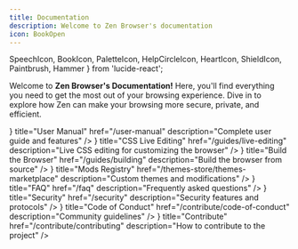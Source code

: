```yaml
---
title: Documentation
description: Welcome to Zen Browser's documentation
icon: BookOpen
---
```


  SpeechIcon,
  BookIcon,
  PaletteIcon,
  HelpCircleIcon,
  HeartIcon,
  ShieldIcon,
  Paintbrush,
  Hammer
} from 'lucide-react';

Welcome to **Zen Browser's Documentation!** Here, you'll find everything you need to get the most out of your browsing experience. Dive in to explore how Zen can make your browsing more secure, private, and efficient.

<Cards cols={2}>
  <Card 
    icon={<BookIcon />} 
    title="User Manual" 
    href="/user-manual" 
    description="Complete user guide and features" 
  />
  <Card 
    icon={<Paintbrush />} 
    title="CSS Live Editing" 
    href="/guides/live-editing" 
    description="Live CSS editing for customizing the browser" 
  />
  <Card
    icon={<Hammer />}
    title="Build the Browser"
    href="/guides/building"
    description="Build the browser from source"
  />
  <Card 
    icon={<PaletteIcon />} 
    title="Mods Registry" 
    href="/themes-store/themes-marketplace" 
    description="Custom themes and modifications" 
  />
  <Card 
    icon={<HelpCircleIcon />} 
    title="FAQ" 
    href="/faq" 
    description="Frequently asked questions" 
  />
  <Card 
    icon={<ShieldIcon />} 
    title="Security" 
    href="/security" 
    description="Security features and protocols" 
  />
  <Card 
    icon={<SpeechIcon />} 
    title="Code of Conduct" 
    href="/contribute/code-of-conduct" 
    description="Community guidelines" 
  />
  <Card 
    icon={<HeartIcon />} 
    title="Contribute" 
    href="/contribute/contributing" 
    description="How to contribute to the project" 
  />
</Cards>
